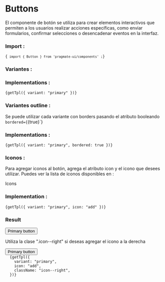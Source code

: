 
# Buttons

El componente de botón se utiliza para crear elementos interactivos que
permiten a los usuarios realizar acciones específicas, como enviar
formularios, confirmar selecciones o desencadenar eventos en la
interfaz.

### Import :

<Code>{` import { Button } from 'pragmate-ui/components' ;`}</Code>

### Variantes :

<ContentVariants />

### Implementations :

<Code>{getTpl({ variant: "primary" })}</Code>

### Variantes outline :

<ResultsBorder />

Se puede utilizar cada variante con borders pasando el atributo
booleando `bordered={`{true}`}

### Implementations :

<Code>{getTpl({ variant: "primary", bordered: true })}</Code>

### Iconos :

Para agregar iconos al botón, agrega el atributo icon y el
icono que desees utilizar. Puedes ver la lista de iconos disponibles en :

<Link href="/components/icons-list">Icons</Link>

### Implementation :

<Code>{getTpl({ variant: "primary", icon: "add" })}</Code>

### Result

<Button icon="add" variant="primary">
  Primary button
</Button>

Utiliza la clase ".icon--right" si deseas agregar el icono a
la derecha

<Button icon="add" variant="primary" className="icon--right">
  Primary button
</Button>

<Code>
  {getTpl({
    variant: "primary",
    icon: "add",
    className: "icon--right",
  })}
</Code>
